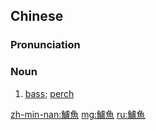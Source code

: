 {{also|鲈鱼}}
==Chinese==
{{zh-forms|s=鲈鱼}}

===Pronunciation===
{{zh-pron
|m=lúyú
|c=lou4 jyu4-2
|mn=lô͘-hî/lô͘-hû
|cat=n
}}

===Noun===
{{zh-noun}}

# [[bass]]; [[perch]]

[[zh-min-nan:鱸魚]]
[[mg:鱸魚]]
[[ru:鱸魚]]